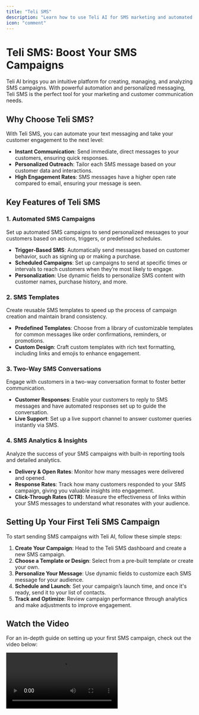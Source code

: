 ```yaml
---
title: "Teli SMS"
description: "Learn how to use Teli AI for SMS marketing and automated text message campaigns."
icon: "comment"
---
```


# Teli SMS: Boost Your SMS Campaigns

Teli AI brings you an intuitive platform for creating, managing, and analyzing SMS campaigns. With powerful automation and personalized messaging, Teli SMS is the perfect tool for your marketing and customer communication needs.

## Why Choose Teli SMS?

With Teli SMS, you can automate your text messaging and take your customer engagement to the next level:

- **Instant Communication**: Send immediate, direct messages to your customers, ensuring quick responses.
- **Personalized Outreach**: Tailor each SMS message based on your customer data and interactions.
- **High Engagement Rates**: SMS messages have a higher open rate compared to email, ensuring your message is seen.

## Key Features of Teli SMS

### 1. **Automated SMS Campaigns**

Set up automated SMS campaigns to send personalized messages to your customers based on actions, triggers, or predefined schedules.

- **Trigger-Based SMS**: Automatically send messages based on customer behavior, such as signing up or making a purchase.
- **Scheduled Campaigns**: Set up campaigns to send at specific times or intervals to reach customers when they’re most likely to engage.
- **Personalization**: Use dynamic fields to personalize SMS content with customer names, purchase history, and more.

### 2. **SMS Templates**

Create reusable SMS templates to speed up the process of campaign creation and maintain brand consistency.

- **Predefined Templates**: Choose from a library of customizable templates for common messages like order confirmations, reminders, or promotions.
- **Custom Design**: Craft custom templates with rich text formatting, including links and emojis to enhance engagement.

### 3. **Two-Way SMS Conversations**

Engage with customers in a two-way conversation format to foster better communication.

- **Customer Responses**: Enable your customers to reply to SMS messages and have automated responses set up to guide the conversation.
- **Live Support**: Set up a live support channel to answer customer queries instantly via SMS.

### 4. **SMS Analytics & Insights**

Analyze the success of your SMS campaigns with built-in reporting tools and detailed analytics.

- **Delivery & Open Rates**: Monitor how many messages were delivered and opened.
- **Response Rates**: Track how many customers responded to your SMS campaign, giving you valuable insights into engagement.
- **Click-Through Rates (CTR)**: Measure the effectiveness of links within your SMS messages to understand what resonates with your audience.

## Setting Up Your First Teli SMS Campaign

To start sending SMS campaigns with Teli AI, follow these simple steps:

1. **Create Your Campaign**: Head to the Teli SMS dashboard and create a new SMS campaign.
2. **Choose a Template or Design**: Select from a pre-built template or create your own.
3. **Personalize Your Message**: Use dynamic fields to customize each SMS message for your audience.
4. **Schedule and Launch**: Set your campaign’s launch time, and once it's ready, send it to your list of contacts.
5. **Track and Optimize**: Review campaign performance through analytics and make adjustments to improve engagement.

## Watch the Video

For an in-depth guide on setting up your first SMS campaign, check out the video below:

<video
  controls
  className="w-full aspect-video"
  src="/videos/Teli SMS Setup.mp4"
/>
